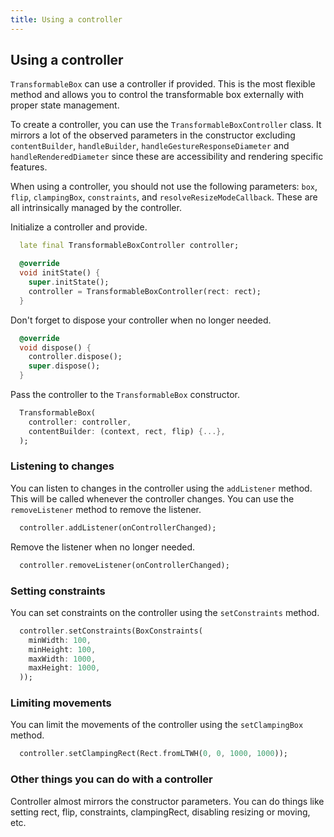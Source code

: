 ```yaml
---
title: Using a controller
---
```


## Using a controller

`TransformableBox` can use a controller if provided. This is the most flexible method and allows you to
control the transformable box externally with proper state management.

To create a controller, you can use the `TransformableBoxController` class. It mirrors a lot of the observed parameters
in the constructor excluding `contentBuilder`, `handleBuilder`, `handleGestureResponseDiameter` and
`handleRenderedDiameter` since these are accessibility and rendering specific features.

<Warning>When using a controller, you should not use the following parameters: `box`, `flip`, `clampingBox`, `constraints`,
and `resolveResizeModeCallback`. These are all intrinsically managed by the controller.</Warning>

Initialize a controller and provide.

```dart title="Initializing a controller"
  late final TransformableBoxController controller;

  @override
  void initState() {
    super.initState();
    controller = TransformableBoxController(rect: rect);
  }
```

Don't forget to dispose your controller when no longer needed.

```dart title="Disposing a controller"
  @override
  void dispose() {
    controller.dispose();
    super.dispose();
  }
```

Pass the controller to the `TransformableBox` constructor.

```dart title="Passing a controller"
  TransformableBox(
    controller: controller,
    contentBuilder: (context, rect, flip) {...},
  );
```

### Listening to changes

You can listen to changes in the controller using the `addListener` method. This will be called whenever the controller
changes. You can use the `removeListener` method to remove the listener.

```dart title="Listening to changes"
  controller.addListener(onControllerChanged);
```
Remove the listener when no longer needed.

```dart title="Removing a listener"
  controller.removeListener(onControllerChanged);
``` 
### Setting constraints

You can set constraints on the controller using the `setConstraints` method.

```dart title="Setting constraints"
  controller.setConstraints(BoxConstraints(
    minWidth: 100,
    minHeight: 100,
    maxWidth: 1000,
    maxHeight: 1000,
  ));
```

### Limiting movements

You can limit the movements of the controller using the `setClampingBox` method.

```dart title="Limiting movements"
  controller.setClampingRect(Rect.fromLTWH(0, 0, 1000, 1000));
```

### Other things you can do with a controller

Controller almost mirrors the constructor parameters. You can do things like setting rect, flip, constraints, 
clampingRect, disabling resizing or moving, etc. 